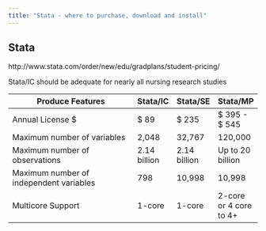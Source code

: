 ```yaml
---
title: "Stata - where to purchase, download and install"
---
```


## Stata

http://www.stata.com/order/new/edu/gradplans/student-pricing/

Stata/IC should be adequate for nearly all nursing research studies

Produce Features                        | Stata/IC | Stata/SE | Stata/MP
----------------------------------------|----------|----------|----------
Annual License $	| $ 89	| $ 235	| $ 395 - $ 545
Maximum number of variables	| 2,048	| 32,767	| 120,000
Maximum number of observations	| 2.14 billion	| 2.14 billion	| Up to 20 billion
Maximum number of independent variables	| 798	| 10,998	| 10,998
Multicore Support	| 1-core	| 1-core	| 2-core or 4 core to 4+

